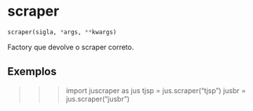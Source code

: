 # scraper { #juscraper.scraper }

```python
scraper(sigla, *args, **kwargs)
```

Factory que devolve o scraper correto.



## Exemplos {.doc-section .doc-section-exemplos}

>>> import juscraper as jus
>>> tjsp = jus.scraper("tjsp")
>>> jusbr = jus.scraper("jusbr")
